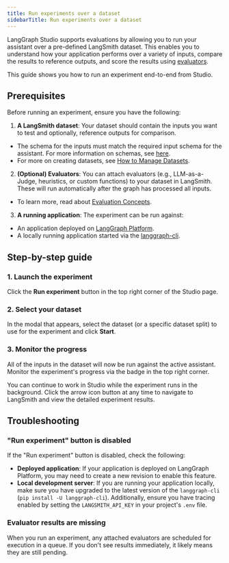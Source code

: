 ```yaml
---
title: Run experiments over a dataset
sidebarTitle: Run experiments over a dataset
---
```

LangGraph Studio supports evaluations by allowing you to run your assistant over a pre-defined LangSmith dataset. This enables you to understand how your application performs over a variety of inputs, compare the results to reference outputs, and score the results using [evaluators](https://langchain-ai.github.io/langgraph/agents/evals/).

This guide shows you how to run an experiment end-to-end from Studio.

## Prerequisites

Before running an experiment, ensure you have the following:

1. **A LangSmith dataset**: Your dataset should contain the inputs you want to test and optionally, reference outputs for comparison.
  * The schema for the inputs must match the required input schema for the assistant. For more information on schemas, see [here](https://langchain-ai.github.io/langgraph/concepts/low_level/#schema).
  * For more on creating datasets, see [How to Manage Datasets](https://docs.smith.langchain.com/langsmith/manage-datasets-in-application#set-up-your-dataset).
2. **(Optional) Evaluators**: You can attach evaluators (e.g., LLM-as-a-Judge, heuristics, or custom functions) to your dataset in LangSmith. These will run automatically after the graph has processed all inputs.
  * To learn more, read about [Evaluation Concepts](https://docs.smith.langchain.com/langsmith/evaluation-overview#evaluators).
3. **A running application**: The experiment can be run against:
  * An application deployed on [LangGraph Platform](/langgraph-platform/deployment-quickstart).
  * A locally running application started via the [langgraph-cli](/langgraph-platform/local-server).

## Step-by-step guide

### 1. Launch the experiment

Click the **Run experiment** button in the top right corner of the Studio page.

### 2. Select your dataset

In the modal that appears, select the dataset (or a specific dataset split) to use for the experiment and click **Start**.

### 3. Monitor the progress

All of the inputs in the dataset will now be run against the active assistant. Monitor the experiment's progress via the badge in the top right corner.

You can continue to work in Studio while the experiment runs in the background. Click the arrow icon button at any time to navigate to LangSmith and view the detailed experiment results.

## Troubleshooting

### "Run experiment" button is disabled

If the "Run experiment" button is disabled, check the following:

* **Deployed application**: If your application is deployed on LangGraph Platform, you may need to create a new revision to enable this feature.
* **Local development server**: If you are running your application locally, make sure you have upgraded to the latest version of the `langgraph-cli` (`pip install -U langgraph-cli`). Additionally, ensure you have tracing enabled by setting the `LANGSMITH_API_KEY` in your project's `.env` file.

### Evaluator results are missing

When you run an experiment, any attached evaluators are scheduled for execution in a queue. If you don't see results immediately, it likely means they are still pending.
